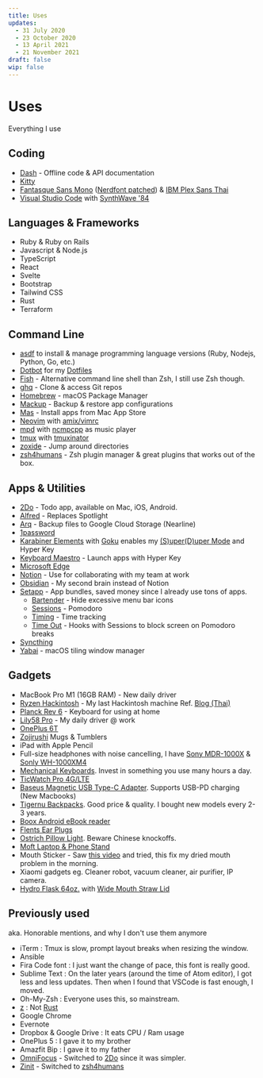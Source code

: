 ```yaml
---
title: Uses
updates:
  - 31 July 2020
  - 23 October 2020
  - 13 April 2021
  - 21 November 2021
draft: false
wip: false
---
```


# Uses

Everything I use

## Coding

- [Dash](https://kapeli.com/dash) - Offline code & API documentation
- [Kitty](https://sw.kovidgoyal.net/kitty)
- [Fantasque Sans Mono](https://github.com/belluzj/fantasque-sans) ([Nerdfont patched](https://github.com/ryanoasis/nerd-fonts/tree/master/patched-fonts/FantasqueSansMono)) & [IBM Plex Sans Thai](https://github.com/IBM/plex/tree/master/IBM-Plex-Sans-Thai)
- [Visual Studio Code](https://code.visualstudio.com) with [SynthWave '84](https://marketplace.visualstudio.com/items?itemName=RobbOwen.synthwave-vscode)

## Languages & Frameworks

- Ruby & Ruby on Rails
- Javascript & Node.js
- TypeScript
- React
- Svelte
- Bootstrap
- Tailwind CSS
- Rust
- Terraform

## Command Line

- [asdf](https://asdf-vm.com) to install & manage programming language versions (Ruby, Nodejs, Python, Go, etc.)
- [Dotbot](https://github.com/anishathalye/dotbot) for my [Dotfiles](https://github.com/narze/dotfiles)
- [Fish](https://fishshell.com) - Alternative command line shell than Zsh, I still use Zsh though.
- [ghq](https://github.com/x-motemen/ghq) - Clone & access Git repos
- [Homebrew](http://brew.sh) - macOS Package Manager
- [Mackup](https://github.com/lra/mackup) - Backup & restore app configurations
- [Mas](https://github.com/mas-cli/mas) - Install apps from Mac App Store
- [Neovim](https://neovim.io) with [amix/vimrc](https://github.com/amix/vimrc)
- [mpd](https://www.musicpd.org) with [ncmpcpp](https://rybczak.net/ncmpcpp) as music player
- [tmux](https://github.com/tmux/tmux) with [tmuxinator](https://github.com/tmuxinator/tmuxinator)
- [zoxide](https://github.com/ajeetdsouza/zoxide) - Jump around directories
- [zsh4humans](https://github.com/romkatv/zsh4humans) - Zsh plugin manager & great plugins that works out of the box.

## Apps & Utilities

- [2Do](https://www.2doapp.com) - Todo app, available on Mac, iOS, Android.
- [Alfred](https://www.alfredapp.com) - Replaces Spotlight
- [Arq](https://www.arqbackup.com) - Backup files to Google Cloud Storage (Nearline)
- [1password](https://1password.com)
- [Karabiner Elements](https://github.com/pqrs-org/Karabi,ner-Elements) with [Goku](https://github.com/yqrashawn/GokuRakuJoudo) enables my [(S)uper(D)uper Mode](https://github.com/jasonrudolph/keyboard/#super-duper-mode) and Hyper Key
- [Keyboard Maestro](https://www.keyboardmaestro.com) - Launch apps with Hyper Key
- [Microsoft Edge](https://microsoftedge.microsoft.com)
- [Notion](https://notion.so) - Use for collaborating with my team at work
- [Obsidian](https://obsidian.md) - My second brain instead of Notion
- [Setapp](https://setapp.com) - App bundles, saved money since I already use tons of apps.
  - [Bartender](https://setapp.com/apps/bartender) - Hide excessive menu bar icons
  - [Sessions](https://setapp.com/apps/session) - Pomodoro
  - [Timing](https://setapp.com/apps/timing) - Time tracking
  - [Time Out](https://setapp.com/apps/time-out) - Hooks with Sessions to block screen on Pomodoro breaks
- [Syncthing](https://syncthing.net)
- [Yabai](https://github.com/koekeishiya/yabai) - macOS tiling window manager

## Gadgets

- MacBook Pro M1 (16GB RAM) - New daily driver
- [Ryzen Hackintosh](https://github.com/narze/hackintosh-rog-strix-b550i-gaming) - My last Hackintosh machine Ref. [Blog (Thai)](https://narze.medium.com/the-last-hackintosh-1-%E0%B9%80%E0%B8%A1%E0%B8%B7%E0%B9%88%E0%B8%AD%E0%B8%95%E0%B9%89%E0%B8%AD%E0%B8%87%E0%B9%80%E0%B8%A5%E0%B8%B7%E0%B8%AD%E0%B8%81%E0%B8%A3%E0%B8%B0%E0%B8%AB%E0%B8%A7%E0%B9%88%E0%B8%B2%E0%B8%87-ryzen-%E0%B8%81%E0%B8%B1%E0%B8%9A-m1-35807baccab8)
- [Planck Rev 6](https://drop.com/buy/planck-mechanical-keyboard) - Keyboard for using at home
- [Lily58 Pro](https://keyhive.xyz/shop/lily58) - My daily driver @ work
- [OnePlus 6T](http://oneplus.com)
- [Zojirushi](https://www.zojirushi.com) Mugs & Tumblers
- iPad with Apple Pencil
- Full-size headphones with noise cancelling, I have [Sony MDR-1000X](https://www.sony.co.th/en/electronics/headband-headphones/mdr-1000x) & [Sonly WH-1000XM4](https://www.sony.co.th/en/electronics/headband-headphones/wh-1000xm4)
- [Mechanical Keyboards](keyboard/#mechanical-keyboards). Invest in something you use many hours a day.
- [TicWatch Pro 4G/LTE](https://www.mobvoi.com/us/pages/ticwatchpro4g)
- [Baseus Magnetic USB Type-C Adapter](https://www.aliexpress.com/item/32924186463.html?spm=a2g0s.9042311.0.0.31684c4dQKyJRk). Supports USB-PD charging \(New Macbooks\)
- [Tigernu Backpacks](https://www.tigernustore.com). Good price & quality. I bought new models every 2-3 years.
- [Boox Android eBook reader](https://www.amazon.com/BOOX-Nova-Pro-Reader-Android/dp/B07L95KPFM/ref=sr_1_2?keywords=boox+nova&qid=1569171355&s=electronics&sr=1-2)
- [Flents Ear Plugs](https://www.amazon.com/Flents-Quiet-Contour-Plugs-Pair/dp/B00IZCHYH2)
- [Ostrich Pillow Light](https://ostrichpillow.com/products/ostrichpillow-light-reversible). Beware Chinese knockoffs.
- [Moft Laptop & Phone Stand](https://www.moft.us)
- Mouth Sticker - Saw [this video](https://www.youtube.com/watch?v=nl8LQrbMdqQ) and tried, this fix my dried mouth problem in the morning.
- Xiaomi gadgets eg. Cleaner robot, vacuum cleaner, air purifier, IP camera.
- [Hydro Flask 64oz.](https://www.hydroflask.com/64-oz-wide-mouth) with [Wide Mouth Straw Lid](https://www.hydroflask.com/wide-mouth-straw-lid)

## Previously used

aka. Honorable mentions, and why I don't use them anymore

- iTerm : Tmux is slow, prompt layout breaks when resizing the window.
- Ansible
- Fira Code font : I just want the change of pace, this font is really good.
- Sublime Text : On the later years (around the time of Atom editor), I got less and less updates. Then when I found that VSCode is fast enough, I moved.
- Oh-My-Zsh : Everyone uses this, so mainstream.
- [z](https://github.com/rupa/z) : Not [Rust](https://github.com/ajeetdsouza/zoxide)
- Google Chrome
- Evernote
- Dropbox & Google Drive : It eats CPU / Ram usage
- OnePlus 5 : I gave it to my brother
- Amazfit Bip : I gave it to my father
- [OmniFocus](https://www.omnigroup.com/omnifocus) - Switched to [2Do](https://www.2doapp.com) since it was simpler.
- [Zinit](https://github.com/zdharma-continuum/zinit) - Switched to [zsh4humans](https://github.com/romkatv/zsh4humans)
